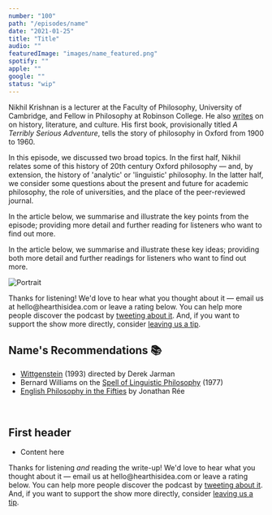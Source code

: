 ```yaml
---
number: "100"
path: "/episodes/name"
date: "2021-01-25"
title: "Title"
audio: ""
featuredImage: "images/name_featured.png"
spotify: ""
apple: ""
google: ""
status: "wip"
---
```


Nikhil Krishnan is a lecturer at the Faculty of Philosophy, University of Cambridge, and Fellow in Philosophy at Robinson College. He also [writes](https://www.notion.so/Nikhil-Krishnan-845050fce07d4d13962724401583d92e) on on history, literature, and culture. His first book, provisionally titled *A Terribly Serious Adventure*, tells the story of philosophy in Oxford from 1900 to 1960.

In this episode, we discussed two broad topics. In the first half, Nikhil relates some of this history of 20th century Oxford philosophy — and, by extension, the history of 'analytic' or 'linguistic' philosophy. In the latter half, we consider some questions about the present and future for academic philosophy, the role of universities, and the place of the peer-reviewed journal.

In the article below, we summarise and illustrate the key points from the episode; providing more detail and further reading for listeners who want to find out more.

In the article below, we summarise and illustrate these key ideas; providing both more detail and further readings for listeners who want to find out more.

![Portrait](images/name.png)

<div class='aside'>
<div>
Thanks for listening! We'd love to hear what you thought about it — email us at hello@hearthisidea.com or leave a rating below. You can help more people discover the podcast by <a href='https://twitter.com/intent/tweet?text=Check out Hear This Idea, a podcast showcasing new thinking in philosophy, the social sciences, and effective altruism! &url=https://www.hearthisidea.com via @hearthisidea&' about='_blank'>tweeting about it</a>. And, if you want to support the show more directly, consider <a href='https://tips.pinecast.com/jar/hear-this-idea'>leaving us a tip</a>.
</div>
</div>

## Name's Recommendations 📚

- [Wittgenstein](https://letterboxd.com/film/wittgenstein/)  (1993) directed by Derek Jarman
- Bernard Williams on the [Spell of Linguistic Philosophy](https://youtu.be/IVY6t-DaeZw) (1977)
- [English Philosophy in the Fifties](https://www.radicalphilosophy.com/article/english-philosophy-in-the-fifties) by Jonathan Rée



<div className="bookshelf" > <Book url="https://letterboxd.com/film/wittgenstein/" image="book-nikhil-1"/> <Book url="https://youtu.be/IVY6t-DaeZw" image="book-nikhil-2"/> <Book url="https://www.radicalphilosophy.com/article/english-philosophy-in-the-fifties" image="book-nikhil-3"/> </div><br/>

## First header

- Content here

<div class='aside'>
<div>
Thanks for listening <i>and</i> reading the write-up! We'd love to hear what you thought about it — email us at hello@hearthisidea.com or leave a rating below. You can help more people discover the podcast by <a href='https://twitter.com/intent/tweet?text=Check out Hear This Idea, a podcast showcasing new thinking in philosophy, the social sciences, and effective altruism! &url=https://www.hearthisidea.com via @hearthisidea&' about='_blank'>tweeting about it</a>. And, if you want to support the show more directly, consider <a href='https://tips.pinecast.com/jar/hear-this-idea'>leaving us a tip</a>.
</div>
</div>